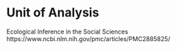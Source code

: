 # Unit of Analysis

Ecological Inference in the Social Sciences
https://www.ncbi.nlm.nih.gov/pmc/articles/PMC2885825/
